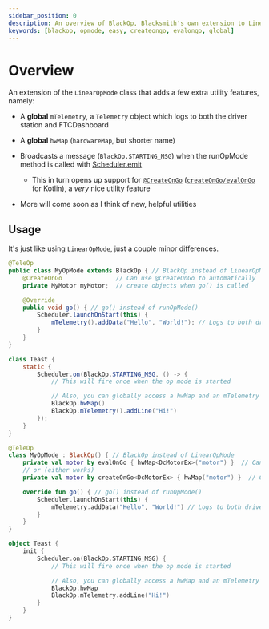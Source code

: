 ```yaml
---
sidebar_position: 0
description: An overview of BlackOp, Blacksmith's own extension to LinearOpMode, which works well with the rest of Blacksmith to enable many useful features
keywords: [blackop, opmode, easy, createongo, evalongo, global]
---
```



# Overview

An extension of the `LinearOpMode` class that adds a few extra utility features, namely:

 - A **global** `mTelemetry`, a `Telemetry` object which logs to both the driver station and FTCDashboard

 - A **global** `hwMap` (`hardwareMap`, but shorter name)

 - Broadcasts a message (`BlackOp.STARTING_MSG`) when the runOpMode method is called with [Scheduler.emit](../scheduler-api/scheduler#scheduleremit)
   - This in turn opens up support for [`@CreateOnGo`](./create-on-go-java) ([`createOnGo/evalOnGo`](./create-on-go-kt) for Kotlin),
   a *very* nice utility feature

 - More will come soon as I think of new, helpful utilities

## Usage

It's just like using `LinearOpMode`, just a couple minor differences.

<Tabs groupId="programming-language">
<TabItem value="java" label="Java">

  ```java
  @TeleOp
  public class MyOpMode extends BlackOp { // BlackOp instead of LinearOpMode
      @CreateOnGo               // Can use @CreateOnGo to automatically
      private MyMotor myMotor;  // create objects when go() is called

      @Override
      public void go() { // go() instead of runOpMode()
          Scheduler.launchOnStart(this) {
              mTelemetry().addData("Hello", "World!"); // Logs to both driver station and FTCDashboard
          }
      }
  }

  class Teast {
      static {
          Scheduler.on(BlackOp.STARTING_MSG, () -> {
              // This will fire once when the op mode is started

              // Also, you can globally access a hwMap and an mTelemetry
              BlackOp.hwMap()
              BlackOp.mTelemetry().addLine("Hi!")
          });
      }
  }
  ```

</TabItem>
<TabItem value="kt" label="Kotlin">

  ```kotlin
  @TeleOp
  class MyOpMode : BlackOp() { // BlackOp instead of LinearOpMode
      private val motor by evalOnGo { hwMap<DcMotorEx>("motor") }  // Can use evalOnGo()/createOnGo()
      // or (either works)
      private val motor by createOnGo<DcMotorEx> { hwMap("motor") }  // Can use hwMap instead of hardwareMap

      override fun go() { // go() instead of runOpMode()
          Scheduler.launchOnStart(this) {
              mTelemetry.addData("Hello", "World!") // Logs to both driver station and FTCDashboard
          }
      }
  }

  object Teast {
      init {
          Scheduler.on(BlackOp.STARTING_MSG) {
              // This will fire once when the op mode is started

              // Also, you can globally access a hwMap and an mTelemetry
              BlackOp.hwMap
              BlackOp.mTelemetry.addLine("Hi!")
          }
      }
  }
  ```

</TabItem>
</Tabs>
